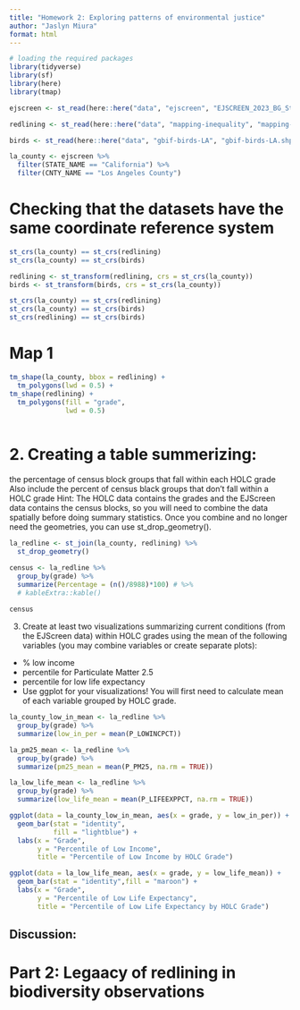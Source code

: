 ```yaml
---
title: "Homework 2: Exploring patterns of environmental justice"
author: "Jaslyn Miura"
format: html
---
```


```r

# loading the required packages
library(tidyverse)
library(sf)
library(here)
library(tmap)

```

```r

ejscreen <- st_read(here::here("data", "ejscreen", "EJSCREEN_2023_BG_StatePct_with_AS_CNMI_GU_VI.gdb"))

redlining <- st_read(here::here("data", "mapping-inequality", "mapping-inequality-los-angeles.json"))

birds <- st_read(here::here("data", "gbif-birds-LA", "gbif-birds-LA.shp"))

la_county <- ejscreen %>% 
  filter(STATE_NAME == "California") %>% 
  filter(CNTY_NAME == "Los Angeles County")

```

# Checking that the datasets have the same coordinate reference system 
```r

st_crs(la_county) == st_crs(redlining)
st_crs(la_county) == st_crs(birds)

redlining <- st_transform(redlining, crs = st_crs(la_county))
birds <- st_transform(birds, crs = st_crs(la_county))

st_crs(la_county) == st_crs(redlining)
st_crs(la_county) == st_crs(birds)
st_crs(redlining) == st_crs(birds)

```

# Map 1
```r

tm_shape(la_county, bbox = redlining) +
  tm_polygons(lwd = 0.5) +
tm_shape(redlining) +
  tm_polygons(fill = "grade",
              lwd = 0.5)
  
```

# 2. Creating a table summerizing:
the percentage of census block groups that fall within each HOLC grade
Also include the percent of census black groups that don’t fall within a HOLC grade
Hint: The HOLC data contains the grades and the EJScreen data contains the census blocks, so you will need to combine the data spatially before doing summary statistics. Once you combine and no longer need the geometries, you can use st_drop_geometry().
```r

la_redline <- st_join(la_county, redlining) %>% 
  st_drop_geometry()

census <- la_redline %>% 
  group_by(grade) %>% 
  summarize(Percentage = (n()/8988)*100) # %>%  
  # kableExtra::kable()
  
census

```
3. Create at least two visualizations summarizing current conditions (from the EJScreen data) within HOLC grades using the mean of the following variables (you may combine variables or create separate plots):
- % low income
- percentile for Particulate Matter 2.5
- percentile for low life expectancy
- Use ggplot for your visualizations! You will first need to calculate mean of each variable grouped by HOLC grade.
```r

la_county_low_in_mean <- la_redline %>% 
  group_by(grade) %>% 
  summarize(low_in_per = mean(P_LOWINCPCT))

la_pm25_mean <- la_redline %>% 
  group_by(grade) %>% 
  summarize(pm25_mean = mean(P_PM25, na.rm = TRUE))

la_low_life_mean <- la_redline %>% 
  group_by(grade) %>% 
  summarize(low_life_mean = mean(P_LIFEEXPPCT, na.rm = TRUE))

ggplot(data = la_county_low_in_mean, aes(x = grade, y = low_in_per)) +
  geom_bar(stat = "identity",
           fill = "lightblue") +
  labs(x = "Grade",
       y = "Percentile of Low Income",
       title = "Percentile of Low Income by HOLC Grade")

ggplot(data = la_low_life_mean, aes(x = grade, y = low_life_mean)) +
  geom_bar(stat = "identity",fill = "maroon") +
  labs(x = "Grade",
       y = "Percentile of Low Life Expectancy",
       title = "Percentile of Low Life Expectancy by HOLC Grade")

```
## Discussion:

# Part 2: Legaacy of redlining in biodiversity observations
